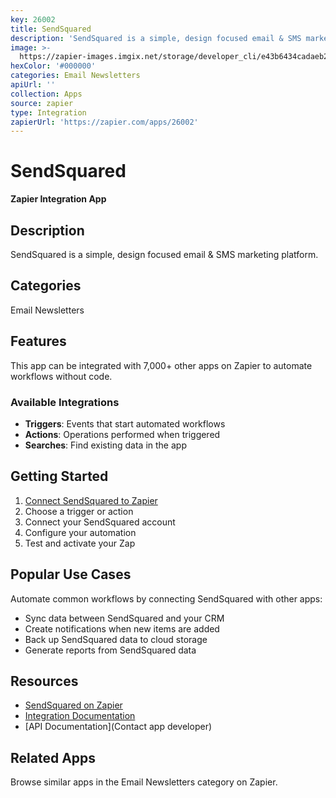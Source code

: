 ```yaml
---
key: 26002
title: SendSquared
description: 'SendSquared is a simple, design focused email & SMS marketing platform.'
image: >-
  https://zapier-images.imgix.net/storage/developer_cli/e43b6434cadaeb2104a2769110c3b05a.png?auto=format%2Ccompress&ixlib=python-3.0.0&q=50
hexColor: '#000000'
categories: Email Newsletters
apiUrl: ''
collection: Apps
source: zapier
type: Integration
zapierUrl: 'https://zapier.com/apps/26002'
---
```

# SendSquared

**Zapier Integration App**

## Description

SendSquared is a simple, design focused email & SMS marketing platform.

## Categories

Email Newsletters

## Features

This app can be integrated with 7,000+ other apps on Zapier to automate workflows without code.

### Available Integrations

- **Triggers**: Events that start automated workflows
- **Actions**: Operations performed when triggered
- **Searches**: Find existing data in the app

## Getting Started

1. [Connect SendSquared to Zapier](https://zapier.com/apps/26002)
2. Choose a trigger or action
3. Connect your SendSquared account
4. Configure your automation
5. Test and activate your Zap

## Popular Use Cases

Automate common workflows by connecting SendSquared with other apps:

- Sync data between SendSquared and your CRM
- Create notifications when new items are added
- Back up SendSquared data to cloud storage
- Generate reports from SendSquared data

## Resources

- [SendSquared on Zapier](https://zapier.com/apps/26002)
- [Integration Documentation](https://zapier.com/apps/26002/integrations)
- [API Documentation](Contact app developer)

## Related Apps

Browse similar apps in the Email Newsletters category on Zapier.
